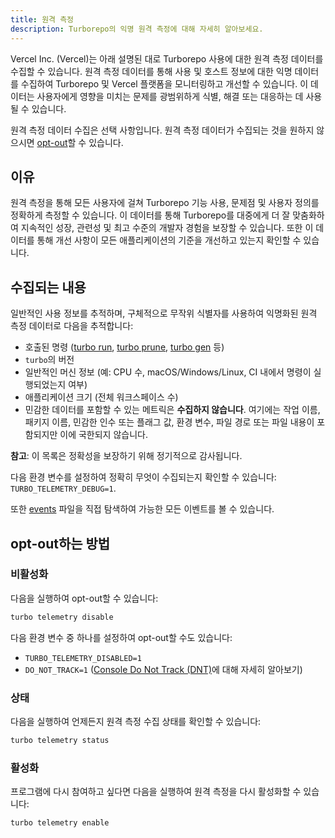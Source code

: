 ```yaml
---
title: 원격 측정
description: Turborepo의 익명 원격 측정에 대해 자세히 알아보세요.
---
```


Vercel Inc. (Vercel)는 아래 설명된 대로 Turborepo 사용에 대한 원격 측정 데이터를 수집할 수 있습니다.
원격 측정 데이터를 통해 사용 및 호스트 정보에 대한 익명 데이터를 수집하여 Turborepo 및 Vercel 플랫폼을 모니터링하고 개선할 수 있습니다. 이 데이터는 사용자에게 영향을 미치는 문제를 광범위하게 식별, 해결 또는 대응하는 데 사용될 수 있습니다.

원격 측정 데이터 수집은 선택 사항입니다. 원격 측정 데이터가 수집되는 것을 원하지 않으시면 [opt-out](#how-do-i-opt-out)할 수 있습니다.

## 이유

원격 측정을 통해 모든 사용자에 걸쳐 Turborepo 기능 사용, 문제점 및 사용자 정의를 정확하게 측정할 수 있습니다.
이 데이터를 통해 Turborepo를 대중에게 더 잘 맞춤화하여 지속적인 성장, 관련성 및 최고 수준의 개발자 경험을 보장할 수 있습니다.
또한 이 데이터를 통해 개선 사항이 모든 애플리케이션의 기준을 개선하고 있는지 확인할 수 있습니다.

## 수집되는 내용

일반적인 사용 정보를 추적하며, 구체적으로 무작위 식별자를 사용하여 익명화된 원격 측정 데이터로 다음을 추적합니다:

- 호출된 명령 ([turbo run](/docs/reference/run), [turbo prune](/docs/reference/prune), [turbo gen](/docs/reference/generate) 등)
- `turbo`의 버전
- 일반적인 머신 정보 (예: CPU 수, macOS/Windows/Linux, CI 내에서 명령이 실행되었는지 여부)
- 애플리케이션 크기 (전체 워크스페이스 수)
- 민감한 데이터를 포함할 수 있는 메트릭은 **수집하지 않습니다**. 여기에는 작업 이름, 패키지 이름, 민감한 인수 또는 플래그 값, 환경 변수, 파일 경로 또는 파일 내용이 포함되지만 이에 국한되지 않습니다.

**참고**: 이 목록은 정확성을 보장하기 위해 정기적으로 감사됩니다.

다음 환경 변수를 설정하여 정확히 무엇이 수집되는지 확인할 수 있습니다: `TURBO_TELEMETRY_DEBUG=1`.

또한 [events](https://github.com/vercel/turborepo/blob/main/crates/turborepo-telemetry/src/events) 파일을 직접 탐색하여 가능한 모든 이벤트를 볼 수 있습니다.

## opt-out하는 방법

### 비활성화

다음을 실행하여 opt-out할 수 있습니다:

```bash title="Terminal"
turbo telemetry disable
```

다음 환경 변수 중 하나를 설정하여 opt-out할 수도 있습니다:

- `TURBO_TELEMETRY_DISABLED=1`
- `DO_NOT_TRACK=1` ([Console Do Not Track (DNT)](https://consoledonottrack.com/)에 대해 자세히 알아보기)

### 상태

다음을 실행하여 언제든지 원격 측정 수집 상태를 확인할 수 있습니다:

```sh title="Terminal"
turbo telemetry status
```

### 활성화

프로그램에 다시 참여하고 싶다면 다음을 실행하여 원격 측정을 다시 활성화할 수 있습니다:

```sh title="Terminal"
turbo telemetry enable
```
